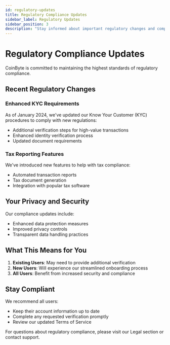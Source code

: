 ```yaml
---
id: regulatory-updates
title: Regulatory Compliance Updates
sidebar_label: Regulatory Updates
sidebar_position: 3
description: "Stay informed about important regulatory changes and compliance updates."
---
```


# Regulatory Compliance Updates

CoinByte is committed to maintaining the highest standards of regulatory compliance.

## Recent Regulatory Changes

### Enhanced KYC Requirements
As of January 2024, we've updated our Know Your Customer (KYC) procedures to comply with new regulations:
- Additional verification steps for high-value transactions
- Enhanced identity verification process
- Updated document requirements

### Tax Reporting Features
We've introduced new features to help with tax compliance:
- Automated transaction reports
- Tax document generation
- Integration with popular tax software

## Your Privacy and Security

Our compliance updates include:
- Enhanced data protection measures
- Improved privacy controls
- Transparent data handling practices

## What This Means for You

1. **Existing Users**: May need to provide additional verification
2. **New Users**: Will experience our streamlined onboarding process
3. **All Users**: Benefit from increased security and compliance

## Stay Compliant

We recommend all users:
- Keep their account information up to date
- Complete any requested verification promptly
- Review our updated Terms of Service

For questions about regulatory compliance, please visit our Legal section or contact support.